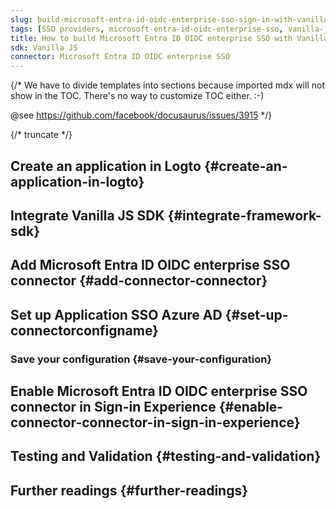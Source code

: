 ```yaml
---
slug: build-microsoft-entra-id-oidc-enterprise-sso-sign-in-with-vanilla-js-and-logto
tags: [SSO providers, microsoft-entra-id-oidc-enterprise-sso, vanilla-js, js, SAML authentication, enterprise login, SSO login]
title: How to build Microsoft Entra ID OIDC enterprise SSO with Vanilla JS
sdk: Vanilla JS
connector: Microsoft Entra ID OIDC enterprise SSO
---
```


{/*
  We have to divide templates into sections because imported mdx will not show in the TOC.
  There's no way to customize TOC either. :-)

  @see https://github.com/facebook/docusaurus/issues/3915
*/}




{/* truncate */}

<Intro connector={connector} sdk="Vanilla JS" link="https://en.wikipedia.org/wiki/ECMAScript" />

## Create an application in Logto \{#create-an-application-in-logto}

<CreateApplication type="Application monopage" framework="Vanilla JS" />

## Integrate Vanilla JS SDK \{#integrate-framework-sdk}

<IntegrateSdk />

## Add Microsoft Entra ID OIDC enterprise SSO connector \{#add-connector-connector}

<AddSsoConnector framework="Vanilla JS" />

## Set up Application SSO Azure AD \{#set-up-connectorconfigname}

<ConnectorGuide />

### Save your configuration \{#save-your-configuration}

<SaveYourConfiguration connector={connector} />

## Enable Microsoft Entra ID OIDC enterprise SSO connector in Sign-in Experience \{#enable-connector-connector-in-sign-in-experience}

<EnableSsoConnector />

## Testing and Validation \{#testing-and-validation}

<TestingAndValidation connector={connector} sdk="Vanilla JS" />

## Further readings \{#further-readings}

<FurtherReadings />
